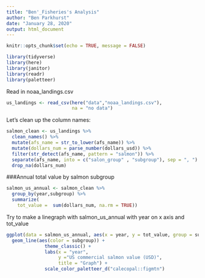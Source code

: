 ```yaml
---
title: "Ben'_Fisheries's Analysis"
author: "Ben Parkhurst"
date: "January 28, 2020"
output: html_document
---
```


```r
knitr::opts_chunk$set(echo = TRUE, message = FALSE)

library(tidyverse)
library(here)
library(janitor)
library(readr)
library(paletteer)
```
Read in noaa_landings.csv

```r
us_landings <- read_csv(here("data","noaa_landings.csv"),
                        na = "no data")
```

Let's clean up the column names:
```r
salmon_clean <- us_landings %>% 
  clean_names() %>% 
  mutate(afs_name = str_to_lower(afs_name)) %>% 
  mutate(dollars_num = parse_number(dollars_usd)) %>% 
  filter(str_detect(afs_name, pattern = "salmon")) %>% 
  separate(afs_name, into = c("salon_group" , "subgroup"), sep = ", ") %>% 
  drop_na(dollars_num)
```
###Annual total value by salmon subgroup
```r

salmon_us_annual <- salmon_clean %>% 
  group_by(year,subgroup) %>%
  summarize(
    tot_value =  sum(dollars_num, na.rm = TRUE))

```
Try to make a linegraph with salmon_us_annual with year on x axis and tot_value

```r
ggplot(data = salmon_us_annual, aes(x = year, y = tot_value, group = subgroup)) +
  geom_line(aes(color = subgroup)) + 
              theme_classic() +
              labs(x = "year",
                   y ="US commercial salmon value (USD)",
                   title = "Graph") +
              scale_color_paletteer_d("calecopal::figmtn")
            
              
              
```




